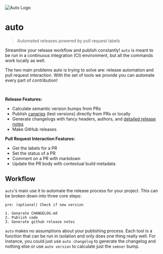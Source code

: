 <div style={{ textAlign: "center" }}>
  <img alt="Auto Logo" src="auto.gif" width={300} style={{margin: 'auto'}} />
  <h1>auto</h1>
</div>

> Automated releases powered by pull request labels

Streamline your release workflow and publish constantly!
`auto` is meant to be run in a continuous integration (CI) environment, but all the commands work locally as well.

The two main problems auto is trying to solve are: release automation and pull request interaction.
With the set of tools we provide you can automate every part of contribution!

<br />

**Release Features:**

- Calculate semantic version bumps from PRs
- Publish [canaries](./generated/canary.md) (test versions) directly from PRs or locally
- Generate changelogs with fancy headers, authors, and [detailed release notes](./generated/changelog.md#additional-release-notes)
- Make GitHub releases

**Pull Request Interaction Features:**

- Get the labels for a PR
- Set the status of a PR
- Comment on a PR with markdown
- Update the PR body with contextual build metadata


## Workflow

`auto`'s main use it to automate the release process for your project.
This can be broken down into three core steps:

```text
pre: (optional) Check if new version

1. Generate CHANGELOG.md
2. Publish code
3. Generate github release notes
```

`auto` makes no assumptions about your publishing process. 
Each tool is a function that can be run in isolation and only does one thing really well. 
For instance, you could just use `auto changelog` to generate the changelog and nothing else or use `auto version` to calculate just the `semver` bump.

